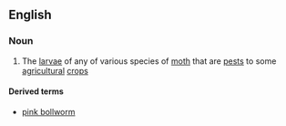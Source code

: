 ==English==

===Noun===
{{wikipedia}}
{{en-noun}}

# The [[larva]]e of any of various species of [[moth]] that are [[pest]]s to some [[agricultural]] [[crop]]s

====Derived terms====
*[[pink bollworm]]
